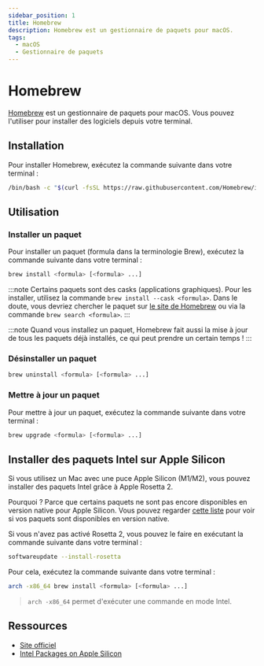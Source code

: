 ```yaml
---
sidebar_position: 1
title: Homebrew
description: Homebrew est un gestionnaire de paquets pour macOS.
tags:
  - macOS
  - Gestionnaire de paquets
---
```


# Homebrew

[Homebrew](https://brew.sh/) est un gestionnaire de paquets pour macOS.
Vous pouvez l'utiliser pour installer des logiciels depuis votre terminal.


## Installation

Pour installer Homebrew, exécutez la commande suivante dans votre terminal :

```bash
/bin/bash -c "$(curl -fsSL https://raw.githubusercontent.com/Homebrew/install/HEAD/install.sh)"
```

## Utilisation

### Installer un paquet

Pour installer un paquet (formula dans la terminologie Brew), exécutez la commande suivante dans votre terminal :

```bash
brew install <formula> [<formula> ...]
```

:::note
Certains paquets sont des casks (applications graphiques). Pour les installer, utilisez la commande `brew install --cask <formula>`.
Dans le doute, vous devriez chercher le paquet sur [le site de Homebrew](https://formulae.brew.sh/) ou via la commande `brew search <formula>`.
:::

:::note
Quand vous installez un paquet, Homebrew fait aussi la mise à jour de tous les paquets déjà installés, ce qui peut prendre un certain temps !
:::

### Désinstaller un paquet

```bash
brew uninstall <formula> [<formula> ...]
```

### Mettre à jour un paquet

Pour mettre à jour un paquet, exécutez la commande suivante dans votre terminal :

```bash
brew upgrade <formula> [<formula> ...]
```

## Installer des paquets Intel sur Apple Silicon

Si vous utilisez un Mac avec une puce Apple Silicon (M1/M2), vous pouvez installer
des paquets Intel grâce à Apple Rosetta 2.

Pourquoi ? Parce que certains paquets ne sont pas encore disponibles en version native pour Apple Silicon.
Vous pouvez regarder [cette liste](https://isapplesiliconready.com/) pour voir si vos paquets sont disponibles en version native.

Si vous n'avez pas activé Rosetta 2, vous pouvez le faire en exécutant la commande suivante dans votre terminal :

```bash
softwareupdate --install-rosetta
```

Pour cela, exécutez la commande suivante dans votre terminal :

```bash
arch -x86_64 brew install <formula> [<formula> ...]
```
> `arch -x86_64` permet d'exécuter une commande en mode Intel.

## Ressources

- [Site officiel](https://brew.sh/)
- [Intel Packages on Apple Silicon](https://www.wisdomgeek.com/development/installing-intel-based-packages-using-homebrew-on-the-m1-mac/)
